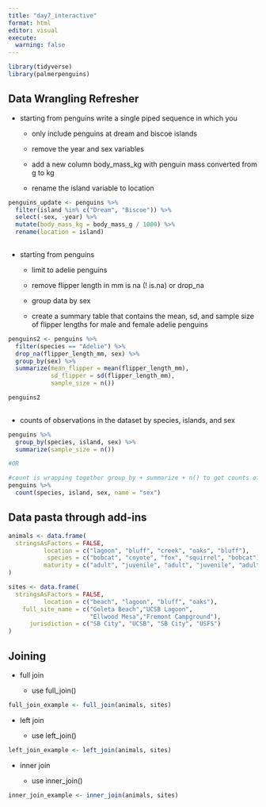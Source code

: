 ```yaml
---
title: "day7_interactive"
format: html
editor: visual
execute: 
  warning: false
---
```


```r
library(tidyverse)
library(palmerpenguins)
```

## Data Wrangling Refresher

-   starting from penguins write a single piped sequence in which you

    -   only include penguins at dream and biscoe islands

    -   remove the year and sex variables

    -   add a new column body_mass_kg with penguin mass converted from g to kg

    -   rename the island variable to location

```r
penguins_update <- penguins %>% 
  filter(island %in% c("Dream", "Biscoe")) %>% 
  select(-sex, -year) %>% 
  mutate(body_mass_kg = body_mass_g / 1000) %>% 
  rename(location = island)
  
```

-   starting from penguins

    -   limit to adelie penguins

    -   remove flipper length in mm is na (! is.na) or drop_na

    -   group data by sex

    -   create a summary table that contains the mean, sd, and sample size of flipper lengths for male and female adelie penguins

```r
penguins2 <- penguins %>% 
  filter(species == "Adelie") %>% 
  drop_na(flipper_length_mm, sex) %>% 
  group_by(sex) %>% 
  summarize(mean_flipper = mean(flipper_length_mm),
            sd_flipper = sd(flipper_length_mm),
            sample_size = n())

penguins2
  
```

-   counts of observations in the dataset by species, islands, and sex

```r
penguins %>% 
  group_by(species, island, sex) %>% 
  summarize(sample_size = n())

#OR

#count is wrapping together group_by + summarize + n() to get counts of observations
penguins %>% 
  count(species, island, sex, name = "sex")
```

## Data pasta through add-ins

```r
animals <- data.frame(
  stringsAsFactors = FALSE,
          location = c("lagoon", "bluff", "creek", "oaks", "bluff"),
           species = c("bobcat", "coyote", "fox", "squirrel", "bobcat"),
          maturity = c("adult", "juvenile", "adult", "juvenile", "adult")
)
```

```r
sites <- data.frame(
  stringsAsFactors = FALSE,
          location = c("beach", "lagoon", "bluff", "oaks"),
    full_site_name = c("Goleta Beach","UCSB Lagoon",
                       "Ellwood Mesa","Fremont Campground"),
      jurisdiction = c("SB City", "UCSB", "SB City", "USFS")
)
```

## Joining

-   full join

    -   use full_join()

```r
full_join_example <- full_join(animals, sites)
```

-   left join

    -   use left_join()

```r
left_join_example <- left_join(animals, sites)
```

-   inner join

    -   use inner_join()

```r
inner_join_example <- inner_join(animals, sites)
```
